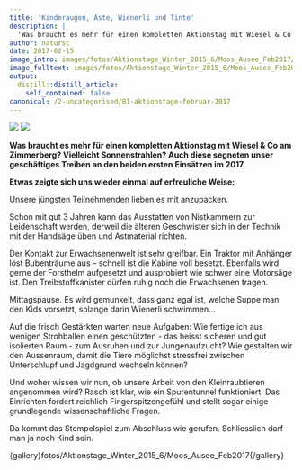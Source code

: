 ```yaml
---
title: 'Kinderaugen, Äste, Wienerli und Tinte'
description: |
  'Was braucht es mehr für einen kompletten Aktionstag mit Wiesel & Co am Zimmerberg? Vielleicht Sonnenstrahlen? Auch diese segneten unser geschäftiges Treiben an den beiden ersten Einsätzen im 2017. Etwas zeigte sich uns wieder einmal auf erfreuliche Weise:'
author: natursc
date: 2017-02-15
image_intro: images/fotos/Aktionstage_Winter_2015_6/Moos_Ausee_Feb2017/30_Ausee.jpg
image_fulltext: images/fotos/Aktionstage_Winter_2015_6/Moos_Ausee_Feb2017/18_Ausee.jpg
output:
  distill::distill_article:
    self_contained: false
canonical: /2-uncategorised/81-aktionstage-februar-2017
---
```


![](images/fotos/Aktionstage_Winter_2015_6/Moos_Ausee_Feb2017/30_Ausee.jpg) <!--image_intro-->
![](images/fotos/Aktionstage_Winter_2015_6/Moos_Ausee_Feb2017/18_Ausee.jpg) <!--image_fulltext-->

**Was braucht es mehr für einen kompletten Aktionstag mit Wiesel & Co am
Zimmerberg? Vielleicht Sonnenstrahlen? Auch diese segneten unser
geschäftiges Treiben an den beiden ersten Einsätzen im 2017.**

**Etwas zeigte sich uns wieder einmal auf erfreuliche Weise:**

Unsere jüngsten Teilnehmenden lieben es mit anzupacken.

Schon mit gut 3 Jahren kann das Ausstatten von Nistkammern zur
Leidenschaft werden, derweil die älteren Geschwister sich in der Technik
mit der Handsäge üben und Astmaterial richten.

Der Kontakt zur Erwachsenenwelt ist sehr greifbar. Ein Traktor mit
Anhänger löst Bubenträume aus – schnell ist die Kabine voll besetzt.
Ebenfalls wird gerne der Forsthelm aufgesetzt und ausprobiert wie schwer
eine Motorsäge ist. Den Treibstoffkanister dürfen ruhig noch die
Erwachsenen tragen.

Mittagspause. Es wird gemunkelt, dass ganz egal ist, welche Suppe man
den Kids vorsetzt, solange darin Wienerli schwimmen…

Auf die frisch Gestärkten warten neue Aufgaben: Wie fertige ich aus
wenigen Strohballen einen geschützten - das heisst sicheren und gut
isolierten Raum - zum Ausruhen und zur Jungenaufzucht? Wie gestalten wir
den Aussenraum, damit die Tiere möglichst stressfrei zwischen
Unterschlupf und Jagdgrund wechseln können?

Und woher wissen wir nun, ob unsere Arbeit von den Kleinraubtieren
angenommen wird? Rasch ist klar, wie ein Spurentunnel funktioniert. Das
Einrichten fordert reichlich Fingerspitzengefühl und stellt sogar einige
grundlegende wissenschaftliche Fragen.

Da kommt das Stempelspiel zum Abschluss wie gerufen. Schliesslich darf
man ja noch Kind sein. 

{gallery}fotos/Aktionstage\_Winter\_2015\_6/Moos\_Ausee\_Feb2017{/gallery}

<!--http://wieselundco.ch/2-uncategorised/81-aktionstage-februar-2017-->
